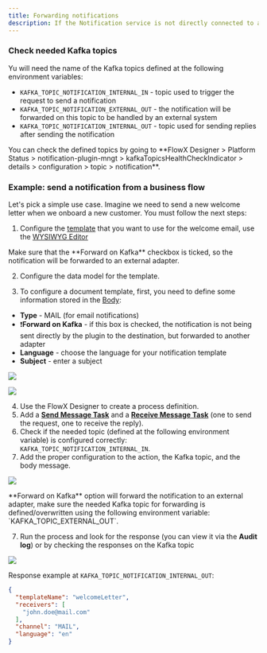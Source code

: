 ```yaml
---
title: Forwarding notifications
description: If the Notification service is not directly connected to an SMTP / SMS server and you want to use an external system for sending the notifications, you can use the notification plugin just to forward the notifications to your custom implementation.
---
```


### Check needed Kafka topics

Yu will need the name of the Kafka topics defined at the following environment variables:

* `KAFKA_TOPIC_NOTIFICATION_INTERNAL_IN` - topic used to trigger the request to send a notification
* `KAFKA_TOPIC_NOTIFICATION_EXTERNAL_OUT` - the notification will be forwarded on this topic to be handled by an external system
* `KAFKA_TOPIC_NOTIFICATION_INTERNAL_OUT` - topic used for sending replies after sending the notification

<Tip>
You can check the defined topics by going to **FlowX Designer > Platform Status > notification-plugin-mngt > kafkaTopicsHealthCheckIndicator > details > configuration > topic > notification**.
</Tip>


### Example: send a notification from a business flow

Let's pick a simple use case. Imagine we need to send a new welcome letter when we onboard a new customer. You must follow the next steps:

1. Configure the [template](./managing-notification-templates) that you want to use for the welcome email, use the [WYSIWYG Editor](../../wysiwyg)

<Check>
Make sure that the **Forward on Kafka** checkbox is ticked, so the notification will be forwarded to an external adapter.
</Check>

2. Configure the data model for the template. 

3. To configure a document template, first, you need to define some information stored in the [Body](../../wysiwyg#notification-templates):

* **Type** - MAIL (for email notifications)
* ❗️**Forward on Kafka** - if this box is checked, the notification is not being sent directly by the plugin to the destination, but forwarded to another adapter
* **Language** - choose the language for your notification template
* **Subject** - enter a subject

![](https://s3.eu-west-1.amazonaws.com/docx.flowx.ai/platform-deep-dive/notification_email.png)


![](https://s3.eu-west-1.amazonaws.com/docx.flowx.ai/platform-deep-dive/data_model_notif.png)

4. Use the FlowX Designer to create a process definition.
5. Add a [**Send Message Task**](../../../../building-blocks/node/message-send-received-task-node#configuring-a-message-send-task-node) and a [**Receive Message Task**](../../../../building-blocks/node/message-send-received-task-node#configuring-a-message-receive-task-node) (one to send the request, one to receive the reply).
5. Check if the needed topic (defined at the following environment variable) is configured correctly: `KAFKA_TOPIC_NOTIFICATION_INTERNAL_IN`.
6. Add the proper configuration to the action, the Kafka topic, and the body message.

<Frame>

![](https://s3.eu-west-1.amazonaws.com/docx.flowx.ai/platform-deep-dive/notif_params_send.png)

</Frame>

<Info>
**Forward on Kafka** option will forward the notification to an external adapter, make sure the needed Kafka topic for forwarding is defined/overwritten using the following environment variable: `KAFKA_TOPIC_EXTERNAL_OUT`.
</Info>

7. Run the process and look for the response (you can view it via the **Audit log**) or by checking the responses on the Kafka topic

<Frame>

![](https://s3.eu-west-1.amazonaws.com/docx.flowx.ai/platform-deep-dive/notif_send_resp.png)

</Frame>

Response example at `KAFKA_TOPIC_NOTIFICATION_INTERNAL_OUT`:

```json
{
  "templateName": "welcomeLetter",
  "receivers": [
    "john.doe@mail.com"
  ],
  "channel": "MAIL",
  "language": "en"
}

```

